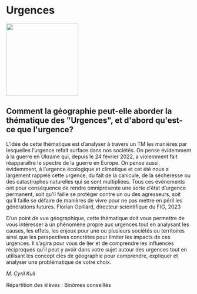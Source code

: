 # Urgences

::: {.center data-latex=""}
![](images/urgences.png){height=14em}
:::

## Comment la géographie peut-elle aborder la thématique des &quot;Urgences&quot;, et d&#039;abord qu&#039;est-ce que l&#039;urgence? {-}

L'idée de cette thématique est d'analyser à travers un TM les manières
par lesquelles l'urgence refait surface dans nos sociétés. On pense
évidemment à la guerre en Ukraine qui, depuis le 24 février 2022, a
violemment fait réapparaître le spectre de la guerre en Europe. On pense
aussi, évidemment, à l'urgence écologique et climatique et cet été nous
a largement rappelé cette urgence, du fait de la canicule, de la
sécheresse ou des catastrophes naturelles qui se sont multipliées. Tous
ces événements ont pour conséquence de rendre omniprésente une sorte
d'état d'urgence permanent, soit qu'il faille se protéger contre un ou
des agresseurs, soit qu'il faille se défaire de manières de vivre pour
ne pas mettre en péril les générations futures. Florian Opillard,
directeur scientifique du FIG, 2023

D'un point de vue géographique, cette thématique doit vous permettre de
vous intéresser à un phénomène propre aux urgences tout en analysant les
causes, les effets, les enjeux pour une ou plusieurs sociétés ou
territoires ainsi que les perspectives concrètes pour limiter les
impacts de ces urgences. Il s'agira pour vous de lier et de comprendre
les influences réciproques qu'il peut y avoir dans votre sujet autour
des urgences tout en utilisant les concept clés de géographie pour
comprendre, expliquer et analyser une problématique de votre choix. 

::: {.signature data-latex=""}
_M. Cyril Kull_  
:::
Répartition des élèves : Binômes conseillés